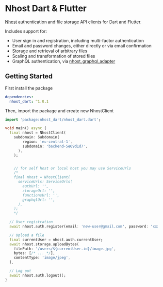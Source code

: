 # Nhost Dart & Flutter

[Nhost](https://nhost.io) authentication and file storage API clients for Dart
and Flutter.

Includes support for:

- User sign in and registration, including multi-factor authentication
- Email and password changes, either directly or via email confirmation
- Storage and retrieval of arbitrary files
- Scaling and transformation of stored files
- GraphQL authentication, via
  [nhost_graphql_adapter](https://pub.dev/packages/nhost_graphql_adapter)

## Getting Started

First install the package

```yaml
dependencies:
  nhost_dart: ^1.0.1
```

Then, import the package and create new NhostClient

```dart
import 'package:nhost_dart/nhost_dart.dart';

void main() async {
  final nhost = NhostClient(
    subdomain: Subdomain(
        region: 'eu-central-1',
        subdomain: 'backend-5e69d1d7',
      ),
    );


    // for self host or local host you may use ServiceUrls
    /*
    final nhost = NhostClient(
      serviceUrls: ServiceUrls(
        authUrl: '',
        storageUrl: '',
        functionsUrl: '',
        graphqlUrl: '',
      ),
    );
    */

  // User registration
  await nhost.auth.register(email: 'new-user@gmail.com', password: 'xxxxx');

  // Upload a file
  final currentUser = nhost.auth.currentUser;
  await nhost.storage.uploadBytes(
    filePath: '/users/${currentUser.id}/image.jpg',
    bytes: [/* ... */],
    contentType: 'image/jpeg',
  ),

  // Log out
  await nhost.auth.logout();
}
```
